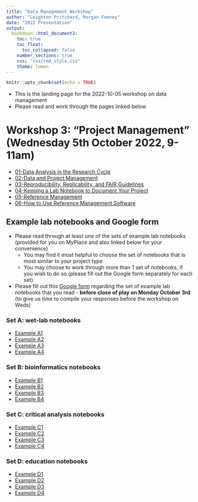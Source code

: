 ```yaml
---
title: "Data Management Workshop"
author: "Leighton Pritchard, Morgan Feeney"
date: "2022 Presentation"
output: 
  bookdown::html_document2:
    toc: true
    toc_float:
      toc_collapsed: false
    number_sections: true
    css: "css/rmd_style.css"
    theme: lumen
---
```



```r
knitr::opts_chunk$set(echo = TRUE)
```

<div id="summary">
- This is the landing page for the 2022-10-05 workshop on data management
- Please read and work through the pages linked below
</div>

# Workshop 3: "Project Management" (Wednesday 5th October 2022, 9-11am)

- [01-Data Analysis in the Research Cycle](./03-01-data_analysis.html)
- [02-Data and Project Management](./03-02-project_management.html)
- [03-Reproducibility, Replicability, and FAIR Guidelines](./03-03-reproducibility.html)
- [04-Keeping a Lab Notebook to Document Your Project](./03-04-keeping_a_lab_notebook.html)
- [05-Reference Management](./03-05-reference_management.html)
- [06-How to Use Reference Management Software](./03-06-using_a_reference_manager.html)

## Example lab notebooks and Google form

- Please read through at least one of the sets of example lab notebooks (provided for you on MyPlace and also linked below for your convenience)
  - You may find it most helpful to choose the set of notebooks that is most similar to your project type
  - You may choose to work through more than 1 set of notebooks, if you wish to do so (please fill out the Google form separately for each set)
- Please fill out this [Google form](https://forms.gle/WoSvnybRBrA8H6qa6) regarding the set of example lab notebooks that you read - <b>before close of play on Monday October 3rd</b> (to give us time to compile your responses before the workshop on Weds)

### Set A: wet-lab notebooks

- [Example A1](../assets/pdfs/lab_notebooks/example_lab_notebook_A1.pdf)
- [Example A2](assets/pdfs/lab_notebooks/example_lab_notebook_A2.pdf)
- [Example A3](assets/pdfs/lab_notebooks/example_lab_notebook_A3.pdf)
- [Example A4](assets/pdfs/lab_notebooks/example_lab_notebook_A4.pdf)

### Set B: bioinformatics notebooks

- [Example B1](assets/pdfs/lab_notebooks/example_bioinformatics_notebook_B1.pdf)
- [Example B2](assets/pdfs/lab_notebooks/example_bioinformatics_notebook_B2.pdf)
- [Example B3](assets/pdfs/lab_notebooks/example_bioinformatics_notebook_B3.pdf)
- [Example B4](assets/pdfs/lab_notebooks/example_bioinformatics_notebook_B4.pdf)

### Set C: critical analysis notebooks

- [Example C1](assets/pdfs/lab_notebooks/example_critical-analysis_notebook_C1.pdf)
- [Example C2](assets/pdfs/lab_notebooks/example_critical-analysis_notebook_C2.pdf)
- [Example C3](assets/pdfs/lab_notebooks/example_critical-analysis_notebook_C3.pdf)
- [Example C4](assets/pdfs/lab_notebooks/example_critical-analysis_notebook_C4.pdf)

### Set D: education notebooks

- [Example D1](assets/pdfs/lab_notebooks/example_education_notebook_D1.pdf)
- [Example D2](assets/pdfs/lab_notebooks/example_education_notebook_D2.pdf)
- [Example D3](assets/pdfs/lab_notebooks/example_education_notebook_D3.pdf)
- [Example D4](assets/pdfs/lab_notebooks/example_education_notebook_D4.pdf)

